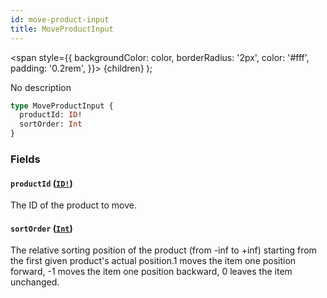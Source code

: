```yaml
---
id: move-product-input
title: MoveProductInput
---
```


<span
style={{
      backgroundColor: color,
      borderRadius: '2px',
      color: '#fff',
      padding: '0.2rem',
    }}>
{children}
</span>
);

No description

```graphql
type MoveProductInput {
  productId: ID!
  sortOrder: Int
}
```

### Fields

#### `productId` ([`ID!`](/api-reference/scalars/id.mdx))

The ID of the product to move.

#### `sortOrder` ([`Int`](/api-reference/scalars/int.mdx))

The relative sorting position of the product (from -inf to +inf) starting from the first given product's actual position.1 moves the item one position forward, -1 moves the item one position backward, 0 leaves the item unchanged.
